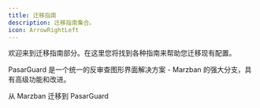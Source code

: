 ```yaml
---
title: 迁移指南
description: 迁移指南集合。
icon: ArrowRightLeft
---
```


欢迎来到迁移指南部分。在这里您将找到各种指南来帮助您迁移现有配置。

PasarGuard 是一个统一的反审查图形界面解决方案 - Marzban 的强大分支，具有高级功能和改进。

<Cards>
  <Card title="Marzban" href="/migration/marzban">
    从 Marzban 迁移到 PasarGuard
  </Card>
</Cards>
